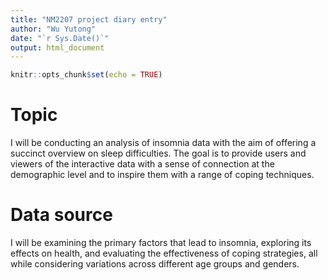 ```yaml
---
title: "NM2207 project diary entry"
author: "Wu Yutong"
date: "`r Sys.Date()`"
output: html_document
---
```


```r
knitr::opts_chunk$set(echo = TRUE)
```

# Topic
I will be conducting an analysis of insomnia data with the aim of offering a succinct overview on sleep difficulties. The goal is to provide users and viewers of the interactive data with a sense of connection at the demographic level and to inspire them with a range of coping techniques.


# Data source
I will be examining the primary factors that lead to insomnia, exploring its effects on health, and evaluating the effectiveness of coping strategies, all while considering variations across different age groups and genders.